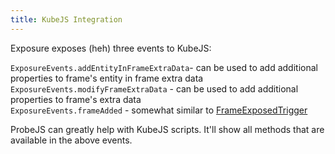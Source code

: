 ```yaml
---
title: KubeJS Integration
---
```


Exposure exposes (heh) three events to KubeJS:

`ExposureEvents.addEntityInFrameExtraData`- can be used to add additional properties to frame's entity in frame extra data\
`ExposureEvents.modifyFrameExtraData` - can be used to add additional properties to frame's extra data\
`ExposureEvents.frameAdded` - somewhat similar to [FrameExposedTrigger](triggers/frame_exposed_trigger)

<div name='INFO' style={{ display: 'inline-block', margin: '2px' }}>
    <div style={{ display: 'flex', alignItems: 'top', backgroundColor: '#21252b', borderRadius: '6px', padding: '8px 12px' }}>
      <InfoIcon style={{ color: '#63b3eb', marginRight: '8px' }} width={20} />
      <span style={{ color: '#63b3eb', fontSize: '15px' }}>ProbeJS can greatly help with KubeJS scripts. It'll show all methods that are available in the above events.</span>
    </div>
</div><br/>